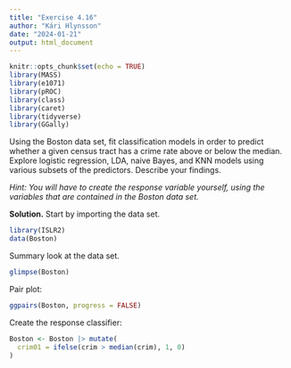 ```yaml
---
title: "Exercise 4.16"
author: "Kári Hlynsson"
date: "2024-01-21"
output: html_document
---
```


```r
knitr::opts_chunk$set(echo = TRUE)
library(MASS)
library(e1071)
library(pROC)
library(class)
library(caret)
library(tidyverse)
library(GGally)
```

Using the Boston data set, fit classification models in order to predict whether a given census tract has a crime rate above or below the median. Explore logistic regression, LDA, naive Bayes, and KNN models using various subsets of the predictors. Describe your findings.

*Hint: You will have to create the response variable yourself, using the variables that are contained in the Boston data set.*

**Solution.** Start by importing the data set.

```r
library(ISLR2)
data(Boston)
```

Summary look at the data set.

```r
glimpse(Boston)
```

Pair plot:

```r
ggpairs(Boston, progress = FALSE)
```

Create the response classifier:

```r
Boston <- Boston |> mutate(
  crim01 = ifelse(crim > median(crim), 1, 0)
)
```

